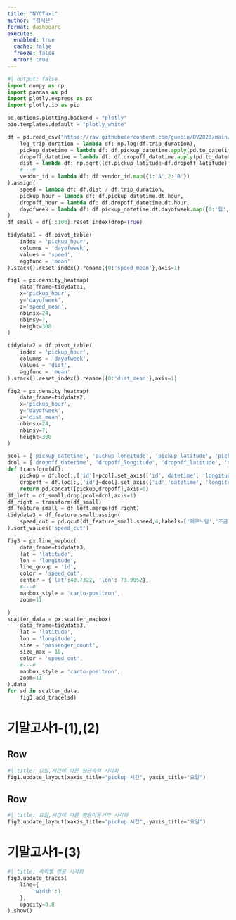 ```yaml
---
title: "NYCTaxi"
author: "김시은"
format: dashboard
execute: 
  enabled: true
  cache: false
  freeze: false
  error: true
---
```


```python
#| output: false
import numpy as np
import pandas as pd
import plotly.express as px
import plotly.io as pio

pd.options.plotting.backend = "plotly"
pio.templates.default = "plotly_white"

df = pd.read_csv("https://raw.githubusercontent.com/guebin/DV2023/main/posts/NYCTaxi.csv").assign(
    log_trip_duration = lambda df: np.log(df.trip_duration),
    pickup_datetime = lambda df: df.pickup_datetime.apply(pd.to_datetime),
    dropoff_datetime = lambda df: df.dropoff_datetime.apply(pd.to_datetime),
    dist = lambda df: np.sqrt((df.pickup_latitude-df.dropoff_latitude)**2 + (df.pickup_longitude-df.dropoff_longitude)**2),
    #---#
    vendor_id = lambda df: df.vendor_id.map({1:'A',2:'B'})
).assign(
    speed = lambda df: df.dist / df.trip_duration,
    pickup_hour = lambda df: df.pickup_datetime.dt.hour,
    dropoff_hour = lambda df: df.dropoff_datetime.dt.hour,
    dayofweek = lambda df: df.pickup_datetime.dt.dayofweek.map({0:'월',1:'화',2:'수',3:'목',4:'금',5:'토',6:'일'})
)
df_small = df[::100].reset_index(drop=True)

tidydata1 = df.pivot_table(
    index = 'pickup_hour',
    columns = 'dayofweek',
    values = 'speed',
    aggfunc = 'mean'
).stack().reset_index().rename({0:'speed_mean'},axis=1)

fig1 = px.density_heatmap(
    data_frame=tidydata1,
    x='pickup_hour',
    y='dayofweek',
    z='speed_mean',
    nbinsx=24,
    nbinsy=7,
    height=300 
)

tidydata2 = df.pivot_table(
    index = 'pickup_hour',
    columns = 'dayofweek',
    values = 'dist',
    aggfunc = 'mean'
).stack().reset_index().rename({0:'dist_mean'},axis=1)

fig2 = px.density_heatmap(
    data_frame=tidydata2,
    x='pickup_hour',
    y='dayofweek',
    z='dist_mean',
    nbinsx=24,
    nbinsy=7,
    height=300
)

pcol = ['pickup_datetime', 'pickup_longitude', 'pickup_latitude', 'pickup_hour']
dcol = ['dropoff_datetime', 'dropoff_longitude', 'dropoff_latitude', 'dropoff_hour']
def transform(df):
    pickup = df.loc[:,['id']+pcol].set_axis(['id','datetime', 'longitude', 'latitude', 'hour'],axis=1).assign(type = 'pickup')
    dropoff = df.loc[:,['id']+dcol].set_axis(['id','datetime', 'longitude', 'latitude', 'hour'],axis=1).assign(type = 'dropoff')
    return pd.concat([pickup,dropoff],axis=0)
df_left = df_small.drop(pcol+dcol,axis=1)
df_right = transform(df_small)
df_feature_small = df_left.merge(df_right)
tidydata3 = df_feature_small.assign(
    speed_cut = pd.qcut(df_feature_small.speed,4,labels=['매우느림','조금느림','조금빠름','매우빠름'])
).sort_values('speed_cut')

fig3 = px.line_mapbox(
    data_frame=tidydata3,
    lat = 'latitude',
    lon = 'longitude',
    line_group = 'id',
    color = 'speed_cut',
    center = {'lat':40.7322, 'lon':-73.9052},
    #---#
    mapbox_style = 'carto-positron',
    zoom=11

)
scatter_data = px.scatter_mapbox(
    data_frame=tidydata3,
    lat = 'latitude',
    lon = 'longitude',
    size = 'passenger_count',
    size_max = 10,
    color = 'speed_cut',
    #---#
    mapbox_style = 'carto-positron',
    zoom=11
).data 
for sd in scatter_data: 
    fig3.add_trace(sd)

```

# 기말고사1-(1),(2)

## Row {height=50%}

```python
#| title: 요일,시간에 따른 평균속력 시각화     
fig1.update_layout(xaxis_title="pickup 시간", yaxis_title="요일")
```

## Row {height=50%}

```python
#| title: 요일,시간에 따른 평균이동거리 시각화        
fig2.update_layout(xaxis_title="pickup 시간", yaxis_title="요일")
```

# 기말고사1-(3)

```python
#| title: 속력별 경로 시각화
fig3.update_traces(
    line={
        'width':1
    },
    opacity=0.8
).show()

```